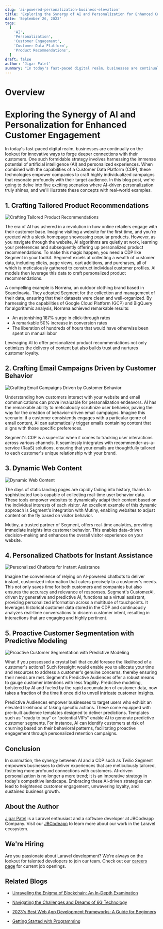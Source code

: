 ```yaml
---
slug: 'ai-powered-personalization-business-elevation'
title: 'Exploring the Synergy of AI and Personalization for Enhanced Customer Engagement'
date: 'September 26, 2023'
tags:
  [
    'AI',
    'Personalization',
    'Customer Engagement',
    'Customer Data Platform',
    'Product Recommendations',
  ]
draft: false
author: 'Jigar Patel'
summary: "In today's fast-paced digital realm, businesses are continually on the lookout for innovative ways to forge deeper connections with their customers."
---
```


# Overview

<TOCInline toc={props.toc} exclude="Overview" toHeading={2} />

# Exploring the Synergy of AI and Personalization for Enhanced Customer Engagement

In today's fast-paced digital realm, businesses are continually on the lookout for innovative ways to forge deeper connections with their customers. One such formidable strategy involves harnessing the immense potential of artificial intelligence (AI) and personalized experiences. When combined with the capabilities of a Customer Data Platform (CDP), these technologies empower companies to craft highly individualized campaigns that resonate profoundly with their target audience. In this blog post, we're going to delve into five exciting scenarios where AI-driven personalization truly shines, and we'll illustrate these concepts with real-world examples.

## 1. Crafting Tailored Product Recommendations

![Crafting Tailored Product Recommendations](/static/blog/ai-powered-personalization-business-elevation/Crafting_Tailored_Product_Recommendations.webp)

The era of AI has ushered in a revolution in how online retailers engage with their customer base. Imagine visiting a website for the first time, and you're greeted with a sleek homepage showcasing popular products. However, as you navigate through the website, AI algorithms are quietly at work, learning your preferences and subsequently offering up personalized product recommendations. To make this magic happen, you need a CDP like Segment in your toolkit. Segment excels at collecting a wealth of customer data, including clicks, page views, cart additions, and purchases, all of which is meticulously gathered to construct individual customer profiles. AI models then leverage this data to craft personalized product recommendations.

A compelling example is Norrøna, an outdoor clothing brand based in Scandinavia. They adopted Segment for the collection and management of their data, ensuring that their datasets were clean and well-organized. By harnessing the capabilities of Google Cloud Platform (GCP) and BigQuery for algorithmic analysis, Norrøna achieved remarkable results:

- An astonishing 187% surge in click-through rates
- A remarkable 50% increase in conversion rates
- The liberation of hundreds of hours that would have otherwise been spent on manual labor

Leveraging AI to offer personalized product recommendations not only optimizes the delivery of content but also builds trust and nurtures customer loyalty.

## 2. Crafting Email Campaigns Driven by Customer Behavior

![Crafting Email Campaigns Driven by Customer Behavior](/static/blog/ai-powered-personalization-business-elevation/Crafting_Email_Campaigns_Driven_by_Customer_Behavior.webp)

Understanding how customers interact with your website and email communications can prove invaluable for personalization endeavors. AI has the remarkable ability to meticulously scrutinize user behavior, paving the way for the creation of behavior-driven email campaigns. Imagine this scenario: if a customer consistently engages with a particular genre of email content, AI can automatically trigger emails containing content that aligns with those specific preferences.

Segment's CDP is a superstar when it comes to tracking user interactions across various channels. It seamlessly integrates with recommender-as-a-service (RaaS) solutions, ensuring that your emails are thoughtfully tailored to each customer's unique relationship with your brand.

## 3. Dynamic Web Content

![Dynamic Web Content](/static/blog/ai-powered-personalization-business-elevation/dynamic.webp)

The days of static landing pages are rapidly fading into history, thanks to sophisticated tools capable of collecting real-time user behavior data. These tools empower websites to dynamically adapt their content based on the individual interests of each visitor. An excellent example of this dynamic approach is Segment's integration with Mutiny, enabling websites to adjust content on the fly based on visitor behavior.

Mutiny, a trusted partner of Segment, offers real-time analytics, providing immediate insights into customer behavior. This enables data-driven decision-making and enhances the overall visitor experience on your website.

## 4. Personalized Chatbots for Instant Assistance

![Personalized Chatbots for Instant Assistance](/static/blog/ai-powered-personalization-business-elevation/Personalized_Chatbots_for_Instant_Assistance.webp)

Imagine the convenience of relying on AI-powered chatbots to deliver instant, customized information that caters precisely to a customer's needs. This not only saves time for both customers and companies but also ensures the accuracy and relevance of responses. Segment's CustomerAI, driven by generative and predictive AI, functions as a virtual assistant, providing personalized information across a multitude of touchpoints. It leverages historical customer data stored in the CDP and continuously analyzes real-time conversations to discern customer intent, resulting in interactions that are engaging and highly pertinent.

## 5. Proactive Customer Segmentation with Predictive Modeling

![Proactive Customer Segmentation with Predictive Modeling](/static/blog/ai-powered-personalization-business-elevation/Proactive-Customer-Segmentation-with-Predictive-Modeling.webp)

What if you possessed a crystal ball that could foresee the likelihood of a customer's actions? Such foresight would enable you to allocate your time and resources to address a customer's genuine concerns, thereby ensuring their needs are met. Segment's Predictive Audiences offer a robust means to gauge customer intentions with less fragility. Predictive modeling, bolstered by AI and fueled by the rapid accumulation of customer data, now takes a fraction of the time it once did to unveil intricate customer insights.

Predictive Audiences empower businesses to target users who exhibit an elevated likelihood of taking specific actions. These come equipped with pre-built audience templates designed to deliver predictions. Templates such as "ready to buy" or "potential VIPs" enable AI to generate predictive customer segments. For instance, AI can identify customers at risk of churning based on their behavioral patterns, facilitating proactive engagement through personalized retention campaigns.

## Conclusion

In summation, the synergy between AI and a CDP such as Twilio Segment empowers businesses to deliver experiences that are meticulously tailored, fostering more profound connections with customers. AI-driven personalization is no longer a mere trend; it is an imperative strategy in today's competitive landscape. Embracing these AI-driven strategies can lead to heightened customer engagement, unwavering loyalty, and sustained business growth.

## About the Author

[Jigar Patel](https://expertlaravel.com) is a Laravel enthusiast and a software developer at JBCodeapp Company. Visit our [JBCodeapp](https://jbcodeapp.com) to learn more about our work in the Laravel ecosystem.

## We're Hiring

Are you passionate about Laravel development? We're always on the lookout for talented developers to join our team. Check out our [careers page](https://jbcodeapp.com) for current job openings.

## Related Blogs

- [Unraveling the Enigma of Blockchain: An In-Depth Examination](blockchain-demystified-comprehensive-exploration)

- [Navigating the Challenges and Dreams of 6G Technology](challenges-and-dreams-of-6g-technology)

- [2023's Best Web App Development Frameworks: A Guide for Beginners](2023-best-web-app-development-framework)

- [Getting Started with Programming](getting-started-with-programming)
